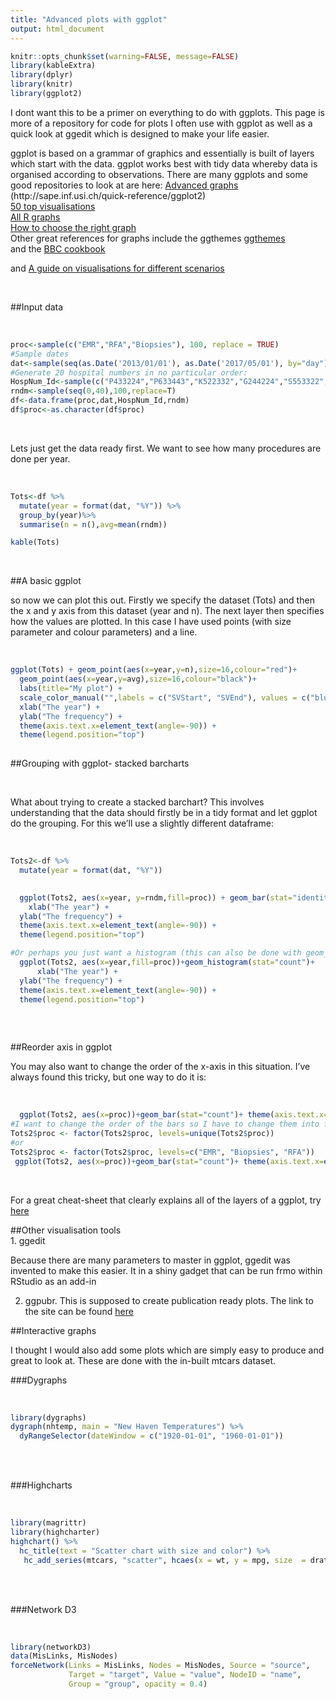 ```yaml
---
title: "Advanced plots with ggplot"
output: html_document
---
```


```r
knitr::opts_chunk$set(warning=FALSE, message=FALSE)
library(kableExtra)
library(dplyr)
library(knitr)
library(ggplot2)
```

I dont want this to be a primer on everything to do with ggplots. This page is more of a repository for code for plots I often use with ggplot as well as a quick look at ggedit which is designed to make your life easier.

ggplot is based on a grammar of graphics and essentially is built of layers which start with the data. ggplot works best with tidy data whereby data is organised according to observations.
There are many ggplots and some good repositories to look at are here: [Advanced graphs ](http://www.statmethods.net/advgraphs/ggplot2.html) 
<br>
(http://sape.inf.usi.ch/quick-reference/ggplot2) 
<br>
[50 top visualisations](http://r-statistics.co/Top50-Ggplot2-Visualizations-MasterList-R-Code.html)
<br>
[All R graphs](https://www.r-graph-gallery.com/)
<br>
[How to choose the right graph](https://infogram.com/page/choose-the-right-chart-data-visualization)
<br>
Other great references for graphs include the ggthemes [ggthemes](https://yutannihilation.github.io/allYourFigureAreBelongToUs/ggthemes/) 
<br>
and the [BBC cookbook](https://bbc.github.io/rcookbook/)

and [A guide on visualisations for different scenarios](https://serialmentor.com/dataviz/visualizing-associations.html)


<br>

##Input data

<br>

```r
proc<-sample(c("EMR","RFA","Biopsies"), 100, replace = TRUE)
#Sample dates
dat<-sample(seq(as.Date('2013/01/01'), as.Date('2017/05/01'), by="day"), 100)
#Generate 20 hospital numbers in no particular order:
HospNum_Id<-sample(c("P433224","P633443","K522332","G244224","S553322","D0739033","U873352","P223333","Y763634","I927282","P223311","P029834","U22415","U234252","S141141","O349253","T622722","J322909","F630230","T432452"), 100, replace = TRUE)
rndm<-sample(seq(0,40),100,replace=T)
df<-data.frame(proc,dat,HospNum_Id,rndm)
df$proc<-as.character(df$proc)
```
<br>

Lets just get the data ready first. We want to see how many procedures are done per year.

<br>

```r
Tots<-df %>%
  mutate(year = format(dat, "%Y")) %>%
  group_by(year)%>%
  summarise(n = n(),avg=mean(rndm))

kable(Tots)
```
<br>

##A basic ggplot

so now we can plot this out. Firstly we specify the dataset (Tots) and then the x and y axis from this dataset (year and n). The next layer then specifies how the values are plotted. In this case I have used points (with size parameter and colour parameters) and a line.

<br>
```r

ggplot(Tots) + geom_point(aes(x=year,y=n),size=16,colour="red")+
  geom_point(aes(x=year,y=avg),size=16,colour="black")+
  labs(title="My plot") +
  scale_color_manual("",labels = c("SVStart", "SVEnd"), values = c("blue", "red")) +
  xlab("The year") + 
  ylab("The frequency") +
  theme(axis.text.x=element_text(angle=-90)) +
  theme(legend.position="top")
  
```

##Grouping with ggplot- stacked barcharts

<br>

What about trying to create a stacked barchart? This involves understanding that the data should firstly be in a tidy format and let ggplot do the grouping. For this we'll use a slightly different dataframe:

<br>
```r
Tots2<-df %>%
  mutate(year = format(dat, "%Y"))

  
  ggplot(Tots2, aes(x=year, y=rndm,fill=proc)) + geom_bar(stat="identity")+
    xlab("The year") + 
  ylab("The frequency") +
  theme(axis.text.x=element_text(angle=-90)) +
  theme(legend.position="top")

#Or perhaps you just want a histogram (this can also be done with geom_bar(stat="count") and just specifying the x-axis similar to below)
  ggplot(Tots2, aes(x=year,fill=proc))+geom_histogram(stat="count")+
      xlab("The year") + 
  ylab("The frequency") +
  theme(axis.text.x=element_text(angle=-90)) +
  theme(legend.position="top")
  
```

<br>

##Reorder axis in ggplot

You may also want to change the order of the x-axis in this situation. I've always found this tricky, but one way to do it is:

<br>

```r
  ggplot(Tots2, aes(x=proc))+geom_bar(stat="count")+ theme(axis.text.x=element_text(angle=-90,size=16)) 
#I want to change the order of the bars so I have to change them into factors
Tots2$proc <- factor(Tots2$proc, levels=unique(Tots2$proc))
#or
Tots2$proc <- factor(Tots2$proc, levels=c("EMR", "Biopsies", "RFA"))
 ggplot(Tots2, aes(x=proc))+geom_bar(stat="count")+ theme(axis.text.x=element_text(angle=-90,size=16)) 
```
<br>


For a great cheat-sheet that clearly explains all of the layers of a ggplot, try [here](https://www.rstudio.com/wp-content/uploads/2016/11/ggplot2-cheatsheet-2.1.pdf)


##Other visualisation tools
<br>
1. ggedit

Because there are many parameters to master in ggplot, ggedit was invented to make this easier. It in a shiny gadget that can be run frmo within RStudio as an add-in

2. ggpubr. This is supposed to create publication ready plots. The link to the site can be found [here](http://www.sthda.com/english/wiki/ggpubr-r-package-ggplot2-based-publication-ready-plots)

##Interactive graphs
<br>

I thought I would also add some plots which are simply easy to produce and great to look at. These are done with the in-built mtcars dataset.

###Dygraphs

<br>
```r
library(dygraphs)
dygraph(nhtemp, main = "New Haven Temperatures") %>% 
  dyRangeSelector(dateWindow = c("1920-01-01", "1960-01-01"))
```

<br><br>

###Highcharts

<br>
```r
library(magrittr)
library(highcharter)
highchart() %>% 
  hc_title(text = "Scatter chart with size and color") %>% 
   hc_add_series(mtcars, "scatter", hcaes(x = wt, y = mpg, size  = drat, color = hp))
```

<br><br>

###Network D3

<br>
```r
library(networkD3)
data(MisLinks, MisNodes)
forceNetwork(Links = MisLinks, Nodes = MisNodes, Source = "source",
             Target = "target", Value = "value", NodeID = "name",
             Group = "group", opacity = 0.4)
```




